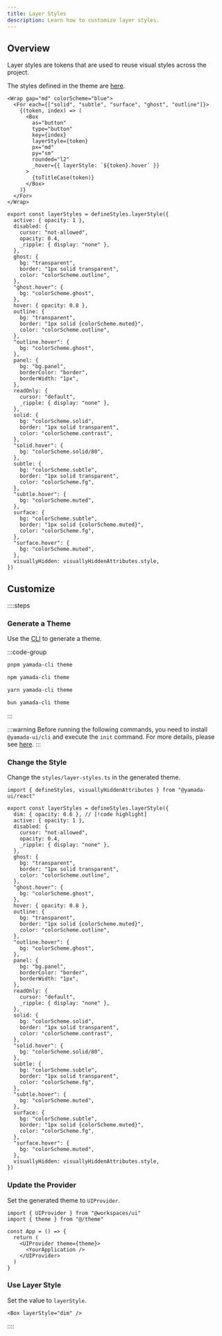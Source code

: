 ```yaml
---
title: Layer Styles
description: Learn how to customize layer styles.
---
```


## Overview

Layer styles are tokens that are used to reuse visual styles across the project.

The styles defined in the theme are [here](https://github.com/yamada-ui/yamada-ui/blob/main/packages/react/src/theme/styles/layer-styles.ts).

```tsx preview
<Wrap gap="md" colorScheme="blue">
  <For each={["solid", "subtle", "surface", "ghost", "outline"]}>
    {(token, index) => (
      <Box
        as="button"
        type="button"
        key={index}
        layerStyle={token}
        px="md"
        py="sm"
        rounded="l2"
        _hover={{ layerStyle: `${token}.hover` }}
      >
        {toTitleCase(token)}
      </Box>
    )}
  </For>
</Wrap>
```

```tsx
export const layerStyles = defineStyles.layerStyle({
  active: { opacity: 1 },
  disabled: {
    cursor: "not-allowed",
    opacity: 0.4,
    _ripple: { display: "none" },
  },
  ghost: {
    bg: "transparent",
    border: "1px solid transparent",
    color: "colorScheme.outline",
  },
  "ghost.hover": {
    bg: "colorScheme.ghost",
  },
  hover: { opacity: 0.8 },
  outline: {
    bg: "transparent",
    border: "1px solid {colorScheme.muted}",
    color: "colorScheme.outline",
  },
  "outline.hover": {
    bg: "colorScheme.ghost",
  },
  panel: {
    bg: "bg.panel",
    borderColor: "border",
    borderWidth: "1px",
  },
  readOnly: {
    cursor: "default",
    _ripple: { display: "none" },
  },
  solid: {
    bg: "colorScheme.solid",
    border: "1px solid transparent",
    color: "colorScheme.contrast",
  },
  "solid.hover": {
    bg: "colorScheme.solid/80",
  },
  subtle: {
    bg: "colorScheme.subtle",
    border: "1px solid transparent",
    color: "colorScheme.fg",
  },
  "subtle.hover": {
    bg: "colorScheme.muted",
  },
  surface: {
    bg: "colorScheme.subtle",
    border: "1px solid {colorScheme.muted}",
    color: "colorScheme.fg",
  },
  "surface.hover": {
    bg: "colorScheme.muted",
  },
  visuallyHidden: visuallyHiddenAttributes.style,
})
```

## Customize

::::steps

### Generate a Theme

Use the [CLI](/docs/theming/cli) to generate a theme.

:::code-group

```bash [pnpm]
pnpm yamada-cli theme
```

```bash [npm]
npm yamada-cli theme
```

```bash [yarn]
yarn yamada-cli theme
```

```bash [bun]
bun yamada-cli theme
```

:::

:::warning
Before running the following commands, you need to install `@yamada-ui/cli` and execute the `init` command. For more details, please see [here](/docs/get-started/cli).
:::

### Change the Style

Change the `styles/layer-styles.ts` in the generated theme.

```tsx title="theme/styles/layer-styles.ts"
import { defineStyles, visuallyHiddenAttributes } from "@yamada-ui/react"

export const layerStyles = defineStyles.layerStyle({
  dim: { opacity: 0.6 }, // [!code highlight]
  active: { opacity: 1 },
  disabled: {
    cursor: "not-allowed",
    opacity: 0.4,
    _ripple: { display: "none" },
  },
  ghost: {
    bg: "transparent",
    border: "1px solid transparent",
    color: "colorScheme.outline",
  },
  "ghost.hover": {
    bg: "colorScheme.ghost",
  },
  hover: { opacity: 0.8 },
  outline: {
    bg: "transparent",
    border: "1px solid {colorScheme.muted}",
    color: "colorScheme.outline",
  },
  "outline.hover": {
    bg: "colorScheme.ghost",
  },
  panel: {
    bg: "bg.panel",
    borderColor: "border",
    borderWidth: "1px",
  },
  readOnly: {
    cursor: "default",
    _ripple: { display: "none" },
  },
  solid: {
    bg: "colorScheme.solid",
    border: "1px solid transparent",
    color: "colorScheme.contrast",
  },
  "solid.hover": {
    bg: "colorScheme.solid/80",
  },
  subtle: {
    bg: "colorScheme.subtle",
    border: "1px solid transparent",
    color: "colorScheme.fg",
  },
  "subtle.hover": {
    bg: "colorScheme.muted",
  },
  surface: {
    bg: "colorScheme.subtle",
    border: "1px solid {colorScheme.muted}",
    color: "colorScheme.fg",
  },
  "surface.hover": {
    bg: "colorScheme.muted",
  },
  visuallyHidden: visuallyHiddenAttributes.style,
})
```

### Update the Provider

Set the generated theme to `UIProvider`.

```tsx {2,6}
import { UIProvider } from "@workspaces/ui"
import { theme } from "@/theme"

const App = () => {
  return (
    <UIProvider theme={theme}>
      <YourApplication />
    </UIProvider>
  )
}
```

### Use Layer Style

Set the value to `layerStyle`.

```tsx
<Box layerStyle="dim" />
```

::::
